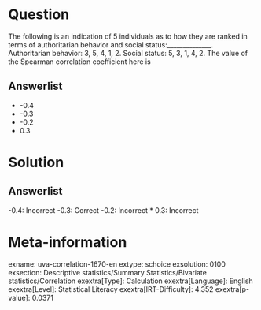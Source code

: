 Question
========

The following is an indication of 5 individuals as to how they are ranked in terms of authoritarian behavior and social status:______________. Authoritarian behavior: 3, 5, 4, 1, 2. Social status: 5, 3, 1, 4, 2. The value of the Spearman correlation coefficient here is

Answerlist
----------

* -0.4
* -0.3
* -0.2
* 0.3

Solution
========

Answerlist
----------

-0.4: Incorrect
-0.3: Correct
-0.2: Incorrect
* 0.3: Incorrect

Meta-information
================
exname: uva-correlation-1670-en
extype: schoice
exsolution: 0100
exsection: Descriptive statistics/Summary Statistics/Bivariate statistics/Correlation
exextra[Type]: Calculation
exextra[Language]: English
exextra[Level]: Statistical Literacy
exextra[IRT-Difficulty]: 4.352
exextra[p-value]: 0.0371
